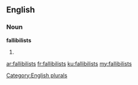 ==English==

===Noun===
'''fallibilists'''

# {{plural of|[[fallibilist]]}}

[[Category:English plurals]]

[[ar:fallibilists]]
[[fr:fallibilists]]
[[ku:fallibilists]]
[[my:fallibilists]]